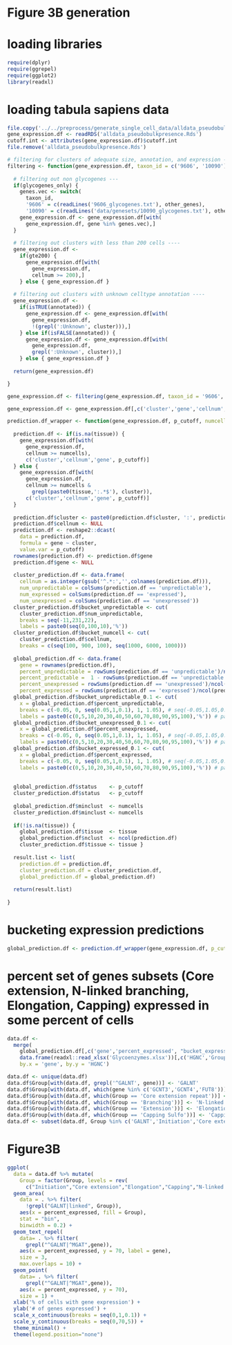 # Figure 3B generation

# loading libraries

```r
require(dplyr)
require(ggrepel)
require(ggplot2)
library(readxl)
```

# loading tabula sapiens data

```r
file.copy('../../preprocess/generate_single_cell_data/alldata_pseudobulkpresence.Rds', getwd())
gene_expression.df <- readRDS('alldata_pseudobulkpresence.Rds')
cutoff.int <- attributes(gene_expression.df)$cutoff.int
file.remove('alldata_pseudobulkpresence.Rds')
```

```r
# filtering for clusters of adequate size, annotation, and expression ----
filtering <- function(gene_expression.df, taxon_id = c('9606', '10090'), glycogenes_only = F, other_genes = NULL, gte200 = T, annotated = T) {
  
  # filtering out non glycogenes ---
  if(glycogenes_only) {
    genes.vec <- switch(
      taxon_id, 
      '9606' = c(readLines('9606_glycogenes.txt'), other_genes),
      '10090' = c(readLines('data/genesets/10090_glycogenes.txt'), other_genes))
    gene_expression.df <- gene_expression.df[with(
      gene_expression.df, gene %in% genes.vec),]
  }
  
  # filtering out clusters with less than 200 cells ----
  gene_expression.df <- 
    if(gte200) {
      gene_expression.df[with(
        gene_expression.df,
        cellnum >= 200),]
    } else { gene_expression.df }
  
  # filtering out clusters with unknown celltype annotation ----
  gene_expression.df <- 
    if(isTRUE(annotated)) {
      gene_expression.df <- gene_expression.df[with(
        gene_expression.df, 
        !(grepl(':Unknown', cluster))),]
    } else if(isFALSE(annotated)) {
      gene_expression.df <- gene_expression.df[with(
        gene_expression.df, 
        grepl(':Unknown', cluster)),]
    } else { gene_expression.df }
  
  return(gene_expression.df)

}
```

```r
gene_expression.df <- filtering(gene_expression.df, taxon_id = '9606', glycogenes_only = T, other_genes = 'DAG1', gte200 = T, annotated = T)
```

```r
gene_expression.df <- gene_expression.df[,c('cluster','gene','cellnum','pseudobulk','status5E-03')]
```

```r
prediction.df_wrapper <- function(gene_expression.df, p_cutoff, numcells = 200, tissue = NA) {
  
  prediction.df <- if(is.na(tissue)) { 
    gene_expression.df[with(
      gene_expression.df, 
      cellnum >= numcells), 
      c('cluster','cellnum','gene', p_cutoff)]
  } else {
    gene_expression.df[with(
      gene_expression.df, 
      cellnum >= numcells &
        grepl(paste0(tissue,':.*$'), cluster)), 
      c('cluster','cellnum','gene', p_cutoff)]
  }
  
  prediction.df$cluster <- paste0(prediction.df$cluster, ':', prediction.df$cellnum)
  prediction.df$cellnum <- NULL
  prediction.df <- reshape2::dcast(
    data = prediction.df, 
    formula = gene ~ cluster, 
    value.var = p_cutoff)
  rownames(prediction.df) <- prediction.df$gene
  prediction.df$gene <- NULL
  
  cluster_prediction.df <- data.frame(
    cellnum = as.integer(gsub('^.*:','',colnames(prediction.df))),
    num_unpredictable = colSums(prediction.df == 'unpredictable'),
    num_expressed = colSums(prediction.df == 'expressed'),
    num_unexpressed = colSums(prediction.df == 'unexpressed'))
  cluster_prediction.df$bucket_unpredictable <- cut(
    cluster_prediction.df$num_unpredictable,
    breaks = seq(-11,231,22),
    labels = paste0(seq(0,100,10),'%'))
  cluster_prediction.df$bucket_numcell <- cut(
    cluster_prediction.df$cellnum,
    breaks = c(seq(100, 900, 100), seq(1000, 6000, 1000)))
  
  global_prediction.df <- data.frame(
    gene = rownames(prediction.df),
    percent_unpredictable = rowSums(prediction.df == 'unpredictable')/ncol(prediction.df),
    percent_predictable =  1 - rowSums(prediction.df == 'unpredictable')/ncol(prediction.df),
    percent_unexpressed = rowSums(prediction.df == 'unexpressed')/ncol(prediction.df),
    percent_expressed = rowSums(prediction.df == 'expressed')/ncol(prediction.df))
  global_prediction.df$bucket_unpredictable_0.1 <- cut(
    x = global_prediction.df$percent_unpredictable,
    breaks = c(-0.05, 0, seq(0.05,1,0.1), 1, 1.05), # seq(-0.05,1.05,0.1),
    labels = paste0(c(0,5,10,20,30,40,50,60,70,80,90,95,100),'%')) # paste0(seq(0,100,10),'%'))
  global_prediction.df$bucket_unexpressed_0.1 <- cut(
    x = global_prediction.df$percent_unexpressed,
    breaks = c(-0.05, 0, seq(0.05,1,0.1), 1, 1.05), # seq(-0.05,1.05,0.1),
    labels = paste0(c(0,5,10,20,30,40,50,60,70,80,90,95,100),'%')) # paste0(seq(0,100,10),'%'))
  global_prediction.df$bucket_expressed_0.1 <- cut(
    x = global_prediction.df$percent_expressed,
    breaks = c(-0.05, 0, seq(0.05,1,0.1), 1, 1.05), # seq(-0.05,1.05,0.1),
    labels = paste0(c(0,5,10,20,30,40,50,60,70,80,90,95,100),'%')) # paste0(seq(0,100,10),'%'))
  
  
  global_prediction.df$status    <- p_cutoff
  cluster_prediction.df$status   <- p_cutoff
  
  global_prediction.df$minclust  <- numcells
  cluster_prediction.df$minclust <- numcells
  
  if(!is.na(tissue)) { 
    global_prediction.df$tissue  <- tissue
    global_prediction.df$nclust  <- ncol(prediction.df)
    cluster_prediction.df$tissue <- tissue }
  
  result.list <- list(
    prediction.df = prediction.df,
    cluster_prediction.df = cluster_prediction.df,
    global_prediction.df = global_prediction.df)
  
  return(result.list)
  
}
```

# bucketing expression predictions

```r
global_prediction.df <- prediction.df_wrapper(gene_expression.df, p_cutoff = 'status5E-03')$global_prediction.df
```

# percent set of genes subsets (Core extension, N-linked branching, Elongation, Capping) expressed in some percent of cells

```r
data.df <- 
  merge(
    global_prediction.df[,c('gene','percent_expressed', "bucket_expressed_0.1")],
    data.frame(readxl::read_xlsx('Glycoenzymes.xlsx'))[,c('HGNC','Group')],
    by.x = 'gene', by.y = 'HGNC')

data.df <- unique(data.df)
data.df$Group[with(data.df, grepl('^GALNT', gene))] <- 'GALNT'
data.df$Group[with(data.df, which(gene %in% c('GCNT3','GCNT4','FUT8')))] <- 'Core extension'
data.df$Group[with(data.df, which(Group == 'Core extension repeat'))] <- 'Core extension'
data.df$Group[with(data.df, which(Group == 'Branching'))] <- 'N-linked branching'
data.df$Group[with(data.df, which(Group == 'Extension'))] <- 'Elongation'
data.df$Group[with(data.df, which(Group == 'Capping Sulfo'))] <- 'Capping'
data.df <- subset(data.df, Group %in% c('GALNT','Initiation','Core extension','N-linked branching','Elongation','Capping'))
```

# Figure3B

```r
ggplot(
  data = data.df %>% mutate(
    Group = factor(Group, levels = rev(
      c("Initiation","Core extension","Elongation","Capping","N-linked branching","GALNT"))))) + 
  geom_area(
    data = . %>% filter(
      !grepl("GALNT|linked", Group)), 
    aes(x = percent_expressed, fill = Group), 
    stat = "bin", 
    binwidth = 0.2) + 
  geom_text_repel(
    data= . %>% filter(
      grepl("^GALNT|^MGAT",gene)), 
    aes(x = percent_expressed, y = 70, label = gene),
    size = 3,
    max.overlaps = 10) +
  geom_point(
    data= . %>% filter(
      grepl("^GALNT|^MGAT",gene)),
    aes(x = percent_expressed, y = 70), 
    size = 1) +
  xlab('% of cells with gene expression') +
  ylab('# of genes expressed') + 
  scale_x_continuous(breaks = seq(0,1,0.1)) +
  scale_y_continuous(breaks = seq(0,70,5)) +
  theme_minimal() +
  theme(legend.position="none")
```
